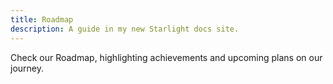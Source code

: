 ```yaml
---
title: Roadmap
description: A guide in my new Starlight docs site.
---
```



Check our Roadmap, highlighting achievements and upcoming plans on our journey.

<div class="static min-h-full">
  <Roadmap
    milestones={[
      {
        title: "Milestone 2",
        description: "This is the second milestone.",
        date: "2022-02",
        goals: [
          "Goal 1",
        ]
      },
      {
        title: "Milestone 1.5",
        description: "This is the 1.5 milestone.",
        date: "2022-01",
        reached: true,
      },
      {
        title: "Milestone 1",
        description: "This is the first milestone.",
        date: "2022-01",
        reached: true,
        goals: [
          "Goal 1",
          "Goal 2",
          "Goal 3",
        ]
      },
    ]}
  />

</div>
